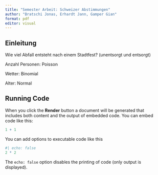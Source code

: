 ```yaml
---
title: "Semester Arbeit: Schweizer Abstimmungen"
author: "Bratschi Jonas, Erhardt Jann, Gamper Gian"
format: pdf
editor: visual
---
```


## Einleitung

Wie viel Abfall entsteht nach einem Stadtfest? (unentsorgt und entsorgt)

Anzahl Personen: Poisson

Wetter: Binomial

Alter: Normal

## Running Code

When you click the **Render** button a document will be generated that includes both content and the output of embedded code. You can embed code like this:

```r
1 + 1
```

You can add options to executable code like this

```r
#| echo: false
2 * 2
```

The `echo: false` option disables the printing of code (only output is displayed).
